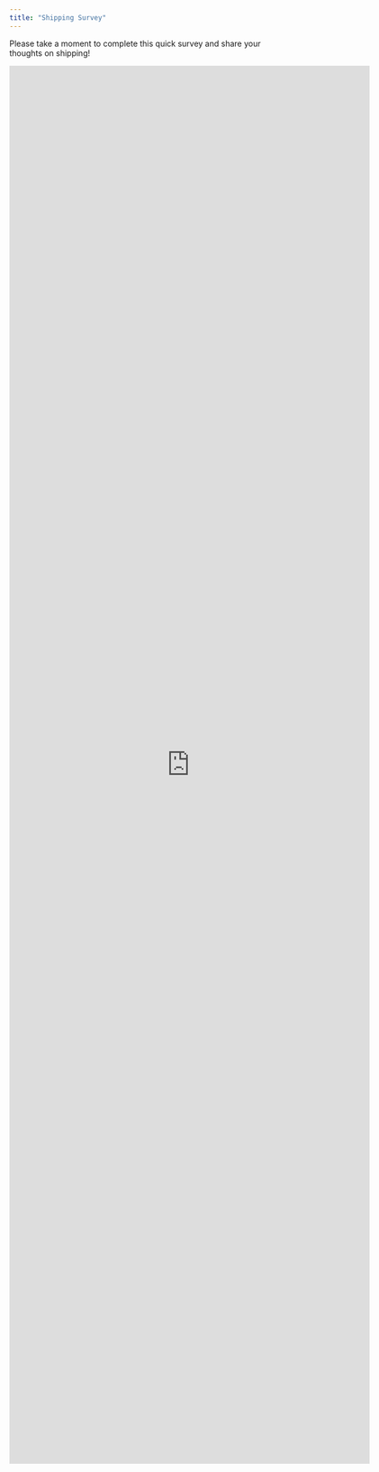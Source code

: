 ```yaml
---
title: "Shipping Survey"
---
```

Please take a moment to complete this quick survey and share your thoughts on shipping!

<iframe src="https://docs.google.com/forms/d/e/1FAIpQLSdYc-HqacNXBYNyLoQdvSvvdy0W-VWK66nxs3To2kmxPpOjHQ/viewform?embedded=true" width="640" height="2480" frameborder="0" marginheight="0" marginwidth="0">Φόρτωση…</iframe>


